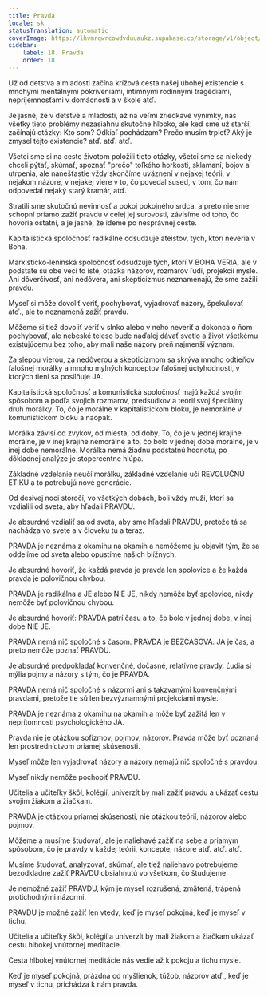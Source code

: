 ```yaml
---
title: Pravda
locale: sk
statusTranslation: automatic
coverImage: https://lhvmrqwrcowdvduuaukz.supabase.co/storage/v1/object/public/strapi-uploads/small_cover-educacion-fundamental.webp-2d51a7828a2b1309555be27f7e2a61a0.webp
sidebar:
    label: 18. Pravda
    order: 18
---
```

Už od detstva a mladosti začína krížová cesta našej úbohej existencie s mnohými mentálnymi pokriveniami, intímnymi rodinnými tragédiami, nepríjemnosťami v domácnosti a v škole atď.

Je jasné, že v detstve a mladosti, až na veľmi zriedkavé výnimky, nás všetky tieto problémy nezasiahnu skutočne hlboko, ale keď sme už starší, začínajú otázky: Kto som? Odkiaľ pochádzam? Prečo musím trpieť? Aký je zmysel tejto existencie? atď. atď. atď.

Všetci sme si na ceste životom položili tieto otázky, všetci sme sa niekedy chceli pýtať, skúmať, spoznať "prečo" toľkého horkosti, sklamaní, bojov a utrpenia, ale nanešťastie vždy skončíme uväznení v nejakej teórii, v nejakom názore, v nejakej viere v to, čo povedal sused, v tom, čo nám odpovedal nejaký starý kramár, atď.

Stratili sme skutočnú nevinnosť a pokoj pokojného srdca, a preto nie sme schopní priamo zažiť pravdu v celej jej surovosti, závisíme od toho, čo hovoria ostatní, a je jasné, že ideme po nesprávnej ceste.

Kapitalistická spoločnosť radikálne odsudzuje ateistov, tých, ktorí neveria v Boha.

Marxisticko-leninská spoločnosť odsudzuje tých, ktorí V BOHA VERIA, ale v podstate sú obe veci to isté, otázka názorov, rozmarov ľudí, projekcií mysle. Ani dôverčivosť, ani nedôvera, ani skepticizmus neznamenajú, že sme zažili pravdu.

Myseľ si môže dovoliť veriť, pochybovať, vyjadrovať názory, špekulovať atď., ale to neznamená zažiť pravdu.

Môžeme si tiež dovoliť veriť v slnko alebo v neho neveriť a dokonca o ňom pochybovať, ale nebeské teleso bude naďalej dávať svetlo a život všetkému existujúcemu bez toho, aby mali naše názory preň najmenší význam.

Za slepou vierou, za nedôverou a skepticizmom sa skrýva mnoho odtieňov falošnej morálky a mnoho mylných konceptov falošnej úctyhodnosti, v ktorých tieni sa posilňuje JA.

Kapitalistická spoločnosť a komunistická spoločnosť majú každá svojím spôsobom a podľa svojich rozmarov, predsudkov a teórií svoj špeciálny druh morálky. To, čo je morálne v kapitalistickom bloku, je nemorálne v komunistickom bloku a naopak.

Morálka závisí od zvykov, od miesta, od doby. To, čo je v jednej krajine morálne, je v inej krajine nemorálne a to, čo bolo v jednej dobe morálne, je v inej dobe nemorálne. Morálka nemá žiadnu podstatnú hodnotu, po dôkladnej analýze je stopercentne hlúpa.

Základné vzdelanie neučí morálku, základné vzdelanie učí REVOLUČNÚ ETIKU a to potrebujú nové generácie.

Od desivej noci storočí, vo všetkých dobách, boli vždy muži, ktorí sa vzdialili od sveta, aby hľadali PRAVDU.

Je absurdné vzdialiť sa od sveta, aby sme hľadali PRAVDU, pretože tá sa nachádza vo svete a v človeku tu a teraz.

PRAVDA je neznáma z okamihu na okamih a nemôžeme ju objaviť tým, že sa oddelíme od sveta alebo opustíme našich blížnych.

Je absurdné hovoriť, že každá pravda je pravda len spolovice a že každá pravda je polovičnou chybou.

PRAVDA je radikálna a JE alebo NIE JE, nikdy nemôže byť spolovice, nikdy nemôže byť polovičnou chybou.

Je absurdné hovoriť: PRAVDA patrí času a to, čo bolo v jednej dobe, v inej dobe NIE JE.

PRAVDA nemá nič spoločné s časom. PRAVDA je BEZČASOVÁ. JA je čas, a preto nemôže poznať PRAVDU.

Je absurdné predpokladať konvenčné, dočasné, relatívne pravdy. Ľudia si mýlia pojmy a názory s tým, čo je PRAVDA.

PRAVDA nemá nič spoločné s názormi ani s takzvanými konvenčnými pravdami, pretože tie sú len bezvýznamnými projekciami mysle.

PRAVDA je neznáma z okamihu na okamih a môže byť zažitá len v neprítomnosti psychologického JA.

Pravda nie je otázkou sofizmov, pojmov, názorov. Pravda môže byť poznaná len prostredníctvom priamej skúsenosti.

Myseľ môže len vyjadrovať názory a názory nemajú nič spoločné s pravdou.

Myseľ nikdy nemôže pochopiť PRAVDU.

Učitelia a učiteľky škôl, kolégií, univerzít by mali zažiť pravdu a ukázať cestu svojim žiakom a žiačkam.

PRAVDA je otázkou priamej skúsenosti, nie otázkou teórií, názorov alebo pojmov.

Môžeme a musíme študovať, ale je naliehavé zažiť na sebe a priamym spôsobom, čo je pravdy v každej teórii, koncepte, názore atď. atď. atď.

Musíme študovať, analyzovať, skúmať, ale tiež naliehavo potrebujeme bezodkladne zažiť PRAVDU obsiahnutú vo všetkom, čo študujeme.

Je nemožné zažiť PRAVDU, kým je myseľ rozrušená, zmätená, trápená protichodnými názormi.

PRAVDU je možné zažiť len vtedy, keď je myseľ pokojná, keď je myseľ v tichu.

Učitelia a učiteľky škôl, kolégií a univerzít by mali žiakom a žiačkam ukázať cestu hlbokej vnútornej meditácie.

Cesta hlbokej vnútornej meditácie nás vedie až k pokoju a tichu mysle.

Keď je myseľ pokojná, prázdna od myšlienok, túžob, názorov atď., keď je myseľ v tichu, prichádza k nám pravda.

